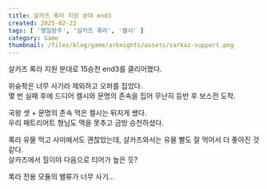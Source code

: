 ```yaml
---  
title: 살카즈 록라 지원 분대 end3  
created: 2025-02-22  
tags: [ '명일방주', '살카즈 록라', '켈시' ]  
category: Game  
thumbnail: /files/blog/game/arknights/assets/sarkaz-support.png  
---  
```

  
  
<ImageLoader src="/files/blog/game/arknights/assets/sarkaz-support.png" alt="main" />  
  
살카즈 록라 지원 분대로 15승천 end3를 클리어했다.  
  
위슝좍은 너무 사기라 제외하고 오퍼를 집었다.  
몇 번 실패 후에 드디어 켈시와 문명의 존속을 집어 무난히 등반 후 보스전 도착.  
  
국왕 셋 + 문명의 존속 먹은 켈시는 뒤지게 쌨다.  
우리 패트리어트 형님도 맥을 못추고 금방 승천하셨다.  
  
록라 유물 먹고 사미에서도 괜찮았는데, 살카즈와서는 유물 빨도 잘 먹어서 더 좋아진 것 같다.  
살카즈에서 힐이야 다음으로 티어가 높은 듯?  
  
록라 전용 모듈의 밸류가 너무 사기...  
  
<VideoLoader src="/files/blog/game/arknights/assets/sarkaz-support.mp4" client:load />  
  
  